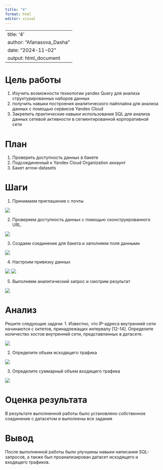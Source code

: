 ---
title: "4"
format: html
editor: visual
---

---
title: '4'
author: "Afanasova_Dasha"
date: "2024-11-02"
output: html_document
---

# Цель работы

1.  Изучить возможности технологии yandex Query для анализа структурированных наборов данных
2.  получить навыки построения аналитического пайплайна для анализа данных с помощью сервисов Yandex Cloud
3.  Закрепить практические навыки использования SQL для анализа данных сетевой активности в сегментированной корпоративной сети

# План

1.  Проверить доступность данных в бакете
2.  Подсоединенный к Yandex Cloud Organization аккаунт
3.  Бакет arrow-datasets

# Шаги

1.  Принимаем приглашение с почты

![](img/1.png)

2.  Проверяем доступность данных с помощью сконструированного URL.

![](img/2.png)

3.  Создаем соединение для бакета и заполняем поля данными

![](img/3.png)

4.  Настроим привязку данных

![](img/4.png) ![](img/5.png)

5.  Выполняем аналитический запрос и смотрим результат

![](img/6.png)

# Анализ

Решите следующие задачи: 1. Известно, что IP-адреса внутренней сети начинаются с октетов, принадлежащих интервалу \[12-14\]. Определите количество хостов внутренней сети, представленных в датасете.

![](img/7.png)

2.  Определите объем исходящего трафика

![](img/8.png)

3.  Определите суммарный объем входящего трафика

![](img/9.png)

# Оценка результата

В результате выполненной работы было установлено собственное соединение с датасетом и выполнены все задания

# Вывод

После выполненной работы были улучшены навыки написания SQL-запросов, а также был проанализирован датасет исходящего и входящего трафиков.
